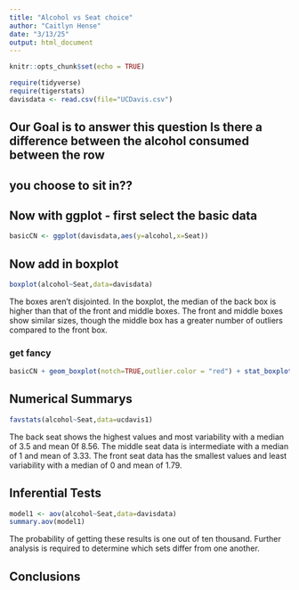 ```yaml
---
title: "Alcohol vs Seat choice"
author: "Caitlyn Hense"
date: "3/13/25"
output: html_document
---
```


```r
knitr::opts_chunk$set(echo = TRUE)
```

```r
require(tidyverse)
require(tigerstats)
davisdata <- read.csv(file="UCDavis.csv")
```
## Our Goal is to answer this question Is there a difference between the alcohol consumed between the row
## you choose to sit in??

## Now with ggplot - first select the basic data

```r
basicCN <- ggplot(davisdata,aes(y=alcohol,x=Seat))
```
## Now add in boxplot

```r
boxplot(alcohol~Seat,data=davisdata)
```
  
The boxes aren't disjointed. In the boxplot, the median of the back box is higher than that of the front and middle boxes. The front and middle boxes show similar sizes, though the middle box has a greater number of outliers compared to the front box. 
 
  
### get fancy  

```r
basicCN + geom_boxplot(notch=TRUE,outlier.color = "red") + stat_boxplot(geom ='errorbar') + labs(title="Fancy notch boxplot \n with 2 lines")
```

## Numerical Summarys

```r
favstats(alcohol~Seat,data=ucdavis1)
```


The back seat shows the highest values and most variability with a median of 3.5 and mean 0f 8.56. The middle seat data is intermediate with a median of 1 and mean of 3.33. The front seat data has the smallest values and least variability with a median of 0 and mean of 1.79.

## Inferential Tests

```r
model1 <- aov(alcohol~Seat,data=davisdata)
summary.aov(model1)
```

The probability of getting these results is one out of ten thousand. Further analysis is required to determine which sets differ from one another.

## Conclusions


